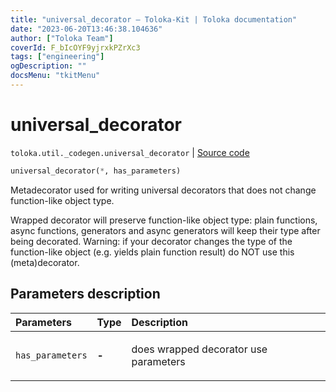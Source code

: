 ```yaml
---
title: "universal_decorator — Toloka-Kit | Toloka documentation"
date: "2023-06-20T13:46:38.104636"
author: ["Toloka Team"]
coverId: F_bIcOYF9yjrxkPZrXc3
tags: ["engineering"]
ogDescription: ""
docsMenu: "tkitMenu"
---
```


# universal_decorator

`toloka.util._codegen.universal_decorator` | [Source code](https://github.com/Toloka/toloka-kit/blob/v1.2.0/src/util/_codegen.py#L62)

```python
universal_decorator(*, has_parameters)
```

Metadecorator used for writing universal decorators that does not change function-like object type.

Wrapped decorator will preserve function-like object type: plain functions, async functions, generators and
async generators will keep their type after being decorated. Warning: if your decorator changes the
type of the function-like object (e.g. yields plain function result) do NOT use this (meta)decorator.

## Parameters description

| Parameters | Type | Description |
| :----------| :----| :-----------|
`has_parameters`|**-**|<p>does wrapped decorator use parameters</p>
